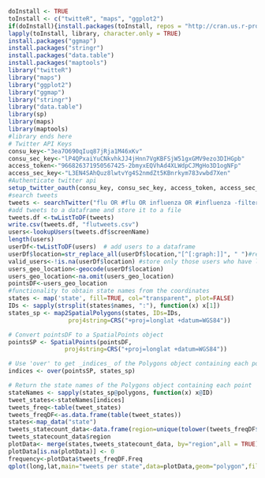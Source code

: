 ```{r}
doInstall <- TRUE
toInstall <- c("twitteR", "maps", "ggplot2")
if(doInstall){install.packages(toInstall, repos = "http://cran.us.r-project.org")}
lapply(toInstall, library, character.only = TRUE)
install.packages("ggmap")
install.packages("stringr")
install.packages("data.table")
install.packages("maptools")
library("twitteR")
library("maps")
library("ggplot2")
library("ggmap")
library("stringr")
library("data.table")
library(sp)
library(maps)
library(maptools)
#library ends here
# Twitter API Keys
consu_key<-"3ea7O690qIuq87jRja1M46xKv"
consu_sec_key<-"lP4QPxaiYuCNkvhkJJ4jHnn7VgKBFSjW51gxGMV9ezo3DIHGpb"
access_token<-"966826371950567425-2bmyxEQVhAd4XLWdpCJMgHo3D1ogNFp"
access_sec_key<-"L3EN4SAhQuz8lwtvYg4S2nmdZt5KBnrkym783vwbd7Xen"
#Authenticate twitter api
setup_twitter_oauth(consu_key, consu_sec_key, access_token, access_sec_key)
#search tweets
tweets <- searchTwitter("flu OR #flu OR influenza OR #influenza -filter:retweets", n = 500, lang = "en")
#add tweets to a dataframe and store it to a file
tweets.df <-twListToDF(tweets)
write.csv(tweets.df, "flutweets.csv")
users<-lookupUsers(tweets.df$screenName)
length(users)
userDf<-twListToDF(users)  # add users to a dataframe
userDf$location=str_replace_all(userDf$location,"[^[:graph:]]", " ")#replace all invalid graphic characters from the location
valid_users<-!is.na(userDf$location) #store only those users who have location
users_geo_location<-geocode(userDf$location)
users_geo_location<-na.omit(users_geo_location)
pointsDF<-users_geo_location
#functionality to obtain state names from the coordinates
states <- map('state', fill=TRUE, col="transparent", plot=FALSE)
IDs <- sapply(strsplit(states$names, ":"), function(x) x[1])
states_sp <- map2SpatialPolygons(states, IDs=IDs,
                 proj4string=CRS("+proj=longlat +datum=WGS84"))

# Convert pointsDF to a SpatialPoints object 
pointsSP <- SpatialPoints(pointsDF, 
                proj4string=CRS("+proj=longlat +datum=WGS84"))

# Use 'over' to get _indices_ of the Polygons object containing each point 
indices <- over(pointsSP, states_sp)

# Return the state names of the Polygons object containing each point
stateNames <- sapply(states_sp@polygons, function(x) x@ID)
tweet_states<-stateNames[indices]
tweets_freq<-table(tweet_states)
tweets_freqDF<-as.data.frame(table(tweet_states))
states<-map_data("state")
tweets_statecount_data<-data.frame(region=unique(tolower(tweets_freqDF$tweet_states)),tweets_freqDF$Freq)
tweets_statecount_data$region
plotData<- merge(states,tweets_statecount_data, by="region",all = TRUE)
plotData[is.na(plotData)] <- 0
frequency<-plotData$tweets_freqDF.Freq
qplot(long,lat,main="tweets per state",data=plotData,geom="polygon",fill=frequency,group=group)
```

